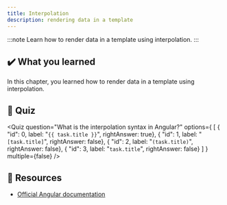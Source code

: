 ```yaml
---
title: Interpolation
description: rendering data in a template
---
```



:::note
Learn how to render data in a template using interpolation.
:::

## ✔️ What you learned

In this chapter, you learned how to render data in a template using interpolation.

## 🚦 Quiz

<Quiz
    question="What is the interpolation syntax in Angular?"
    options={
        [
            { "id": 0, label: "`{{ task.title }}`", rightAnswer: true},
            { "id": 1, label: "`[task.title]`", rightAnswer: false},
            { "id": 2, label: "`(task.title)`", rightAnswer: false},
            { "id": 3, label: "`task.title`", rightAnswer: false}
        ]
    }
    multiple={false}
/>

## 🔗 Resources

- [Official Angular documentation](https://angular.dev/guide/templates/interpolation)
